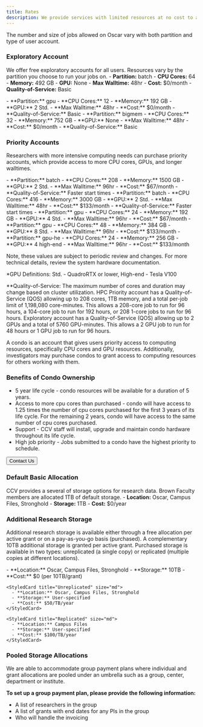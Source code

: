 ```yaml
---
title: Rates
description: We provide services with limited resources at no cost to all members affiliated with Brown. For advanced computing that requires extra resources, we charge a monthly fee.
---
```


<ContentSection title="High Performance Computing Cluster (Oscar)">

The number and size of jobs allowed on Oscar vary with both partition and type of user account. 

### Exploratory Account
We offer free exploratory accounts for all users. Resources vary by the partition you choose to run your jobs on.
<CardGroup>
  <StyledCard title="Exploratory (Batch)" size="md">
    - **Partition:** batch
    - **CPU Cores:** 64
    - **Memory:** 492 GB
    - **GPU:** None
    - **Max Walltime:** 48hr
    - **Cost:** $0/month
    - **Quality-of-Service:** Basic
  </StyledCard>

  <StyledCard title="Exploratory (GPU)" size="md">
    - **Partition:** gpu
    - **CPU Cores:** 12
    - **Memory:** 192 GB
    - **GPU:** 2 Std.
    - **Max Walltime:** 48hr
    - **Cost:** $0/month
    - **Quality-of-Service:** Basic
  </StyledCard>

  <StyledCard title="Exploratory (bigmem)" size="md">
    - **Partition:** bigmem
    - **CPU Cores:** 32
    - **Memory:** 752 GB
    - **GPU:** None
    - **Max Walltime:** 48hr
    - **Cost:** $0/month
    - **Quality-of-Service:** Basic
  </StyledCard>
</CardGroup>

### Priority Accounts
Researchers with more intensive computing needs can purchase priority accounts, 
which provide access to more CPU cores, GPUs, and longer walltimes.
<CardGroup>

  <StyledCard title="HPC Priority" size="md">
    - **Partition:** batch
    - **CPU Cores:** 208
    - **Memory:** 1500 GB
    - **GPU:** 2 Std.
    - **Max Walltime:** 96hr
    - **Cost:** $67/month
    - **Quality-of-Service:** Faster start times
  </StyledCard>

  <StyledCard title="HPC Priority+" size="md">
    - **Partition:** batch
    - **CPU Cores:** 416
    - **Memory:** 3000 GB
    - **GPU:** 2 Std.
    - **Max Walltime:** 48hr
    - **Cost:** $133/month
    - **Quality-of-Service:** Faster start times
  </StyledCard>

  <StyledCard title="Standard GPU Priority" size="md">
    - **Partition:** gpu
    - **CPU Cores:** 24
    - **Memory:** 192 GB
    - **GPU:** 4 Std.
    - **Max Walltime:** 96hr
    - **Cost:** $67/month
  </StyledCard>

  <StyledCard title="Standard GPU Priority+" size="md">
    - **Partition:** gpu
    - **CPU Cores:** 48
    - **Memory:** 384 GB
    - **GPU:** 8 Std.
    - **Max Walltime:** 96hr
    - **Cost:** $133/month
  </StyledCard>

  <StyledCard title="High-End GPU Priority" size="md">
    - **Partition:** gpu-he
    - **CPU Cores:** 24
    - **Memory:** 256 GB
    - **GPU:** 4 high-end
    - **Max Walltime:** 96hr
    - **Cost:** $133/month
  </StyledCard>
</CardGroup>

Note, these values are subject to periodic review and changes. For more technical details, review the system hardware documentation.

\*GPU Definitions: Std. - QuadroRTX or lower, High-end - Tesla V100

\*\*Quality-of-Service: The maximum number of cores and duration may change based on cluster utilization. HPC Priority account has a Quality-of-Service (QOS) allowing up to 208 cores, 1TB memory, and a total per-job limit of 1,198,080 core-minutes. This allows a 208-core job to run for 96 hours, a 104-core job to run for 192 hours, or 208 1-core jobs to run for 96 hours. Exploratory account has a Quality-of-Service (QOS) allowing up to 2 GPUs and a total of 5760 GPU-minutes. This allows a 2 GPU job to run for 48 hours or 1 GPU job to run for 96 hours.

</ContentSection>

<ContentSection title="Purchasing a Condo">

A condo is an account that gives users priority access to computing resources, specifically CPU cores and GPU resources. Additionally, investigators may purchase condos to grant access to computing resources for others working with them.

### Benefits of Condo Ownership

- 5 year life cycle - condo resources will be available for a duration of 5 years.
- Access to more cpu cores than purchased - condo will have access to 1.25 times the number of cpu cores purchased for the first 3 years of its life cycle. For the remaining 2 years, condo will have access to the same number of cpu cores purchased.
- Support - CCV staff will install, upgrade and maintain condo hardware throughout its life cycle.
- High job priority - Jobs submitted to a condo have the highest priority to schedule.

<Button href="/about/contact">Contact Us</Button>

</ContentSection>

<ContentSection title="Research Data Storage">

### Default Basic Allocation

CCV provides a several of storage options for research data. Brown Faculty members are allocated 1TB of default storage.
<CardGroup>
  <StyledCard title="Basic" size="md">
    - **Location:** Oscar, Campus Files, Stronghold
    - **Storage:** 1TB
    - **Cost:** $0/year
  </StyledCard>
</CardGroup>

### Additional Research Storage
Additional research storage is available either through a free allocation per active grant 
or on a pay-as-you-go basis (purchased). A complementary 10TB additional storage is granted per active grant.
Purchased storage is available in two types: unreplicated (a single copy) or replicated 
(multiple copies at different locations). 

<CardGroup>
    <StyledCard title="Active Grant Allocation" size="md">
      - **Location:** Oscar, Campus Files, Stronghold
      - **Storage:** 10TB
      - **Cost:** $0 (per 10TB/grant)
    </StyledCard>
  
    <StyledCard title="Unreplicated" size="md">
      - **Location:** Oscar, Campus Files, Stronghold
      - **Storage:** User-specified
      - **Cost:** $50/TB/year
    </StyledCard>

    <StyledCard title="Replicated" size="md">
      - **Location:** Campus Files
      - **Storage:** User-specified
      - **Cost:** $100/TB/year
    </StyledCard>
</CardGroup>

### Pooled Storage Allocations

We are able to accommodate group payment plans where individual and grant allocations are pooled under an umbrella such as a group, center, department or institute.

**To set up a group payment plan, please provide the following information:**

- A list of researchers in the group
- A list of grants with end dates for any PIs in the group
- Who will handle the invoicing

</ContentSection>